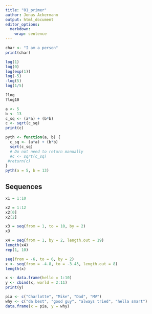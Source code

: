```yaml
---
title: "01_primer"
author: Jonas Ackermann
output: html_document
editor_options: 
  markdown: 
    wrap: sentence
---
```


```r
char <- "I am a person"
print(char)
```   

```r
log(1)
log(0)
log(exp(1))
log(-5)
-log(5)
log(1/5)
```
```r
?log
?log10
```

```r
a <- 5
b <- 13
c_sq <- (a*a) + (b*b)
c <- sqrt(c_sq)
print(c)

pyth <- function(a, b) {
  c_sq <- (a*a) + (b*b)
  sqrt(c_sq)
  # Do not need to return manually
  #c <- sqrt(c_sq)
 #return(c)
}
pyth(a = 5, b = 13)
```

## Sequences

```r
x1 = 1:10
```
```r
x2 = 1:12
x2[0]
x2[2]
```
```r
x3 = seq(from = 1, to = 10, by = 2)
x3
```
```r
x4 = seq(from = 1, by = 2, length.out = 19)
length(x4)
rep(1, 10)
```
```r
seq(from = -6, to = 6, by = 2)
x <- seq(from = -4.8, to = -3.43, length.out = 8)
length(x)
```
```r
x <- data.frame(hello = 1:10)
y <- cbind(x, world = 2:11)
print(y)
```
```r
pia <- c("Charlotte", "Mike", "Dad", "MV")
why <- c("da best", "good guy", "always tried", "hella smart")
data.frame(x = pia, y = why)
```